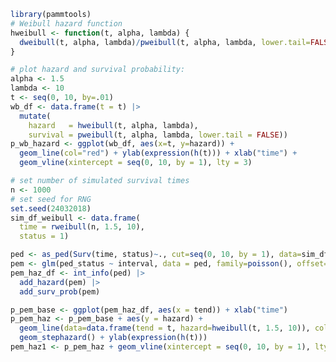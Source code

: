 ```r
library(pammtools)
# Weibull hazard function
hweibull <- function(t, alpha, lambda) {
  dweibull(t, alpha, lambda)/pweibull(t, alpha, lambda, lower.tail=FALSE)
}

# plot hazard and survival probability:
alpha <- 1.5
lambda <- 10
t <- seq(0, 10, by=.01)
wb_df <- data.frame(t = t) |>
  mutate(
    hazard   = hweibull(t, alpha, lambda),
    survival = pweibull(t, alpha, lambda, lower.tail = FALSE))
p_wb_hazard <- ggplot(wb_df, aes(x=t, y=hazard)) +
  geom_line(col="red") + ylab(expression(h(t))) + xlab("time") +
  geom_vline(xintercept = seq(0, 10, by = 1), lty = 3)
```

```r
# set number of simulated survival times
n <- 1000
# set seed for RNG
set.seed(24032018)
sim_df_weibull <- data.frame(
  time = rweibull(n, 1.5, 10),
  status = 1)

ped <- as_ped(Surv(time, status)~., cut=seq(0, 10, by = 1), data=sim_df_weibull)
pem <- glm(ped_status ~ interval, data = ped, family=poisson(), offset=offset)
pem_haz_df <- int_info(ped) |>
  add_hazard(pem) |>
  add_surv_prob(pem)
```



```r
p_pem_base <- ggplot(pem_haz_df, aes(x = tend)) + xlab("time")
p_pem_haz <- p_pem_base + aes(y = hazard) +
  geom_line(data=data.frame(tend = t, hazard=hweibull(t, 1.5, 10)), col=2) +
  geom_stephazard() + ylab(expression(h(t)))
pem_haz1 <- p_pem_haz + geom_vline(xintercept = seq(0, 10, by = 1), lty = 3)
```
